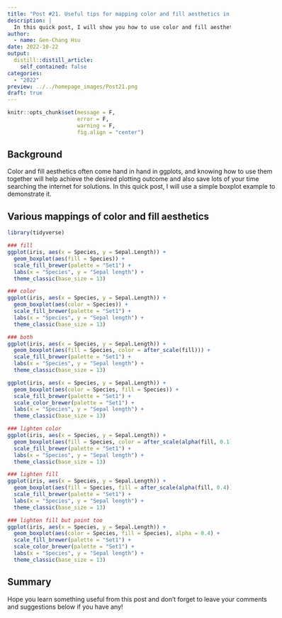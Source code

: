 ```yaml
---
title: "Post #21. Useful tips for mapping color and fill aesthetics in the same geom layer"
description: |
  In this quick post, I will show you how to use color and fill aesthetics together in the same geom layer to achieve the desired outcome!
author:
  - name: Gen-Chang Hsu
date: 2022-10-22
output:
  distill::distill_article:
    self_contained: false
categories:
  - "2022"
preview: ../../homepage_images/Post21.png
draft: true
---
```


<!-- Webpage style -->

<style>
d-article a {
    color: #2780e3 !important;
      border-bottom: none !important;
}

d-article a:hover {
  color: #2780e3 !important;
    border-bottom: 2px solid !important;
}

d-byline {
  margin-left: -10% !important;
}

d-title {
  margin-left: -10%;
}

d-title h1{
  font-size: 45px;
  width: 130%;
}

d-article {
  margin-left: -10%;
}

p {
  width: 120%;
}

d-article h2 {
  width: 120%;
}

d-article h3 {
  width: 120%;
  font-size: 28px;
}

div.article-footer{
  width: 120%;
}

d-article div.sourceCode { 
  width: 120% !important;
}

d-article pre { 
  width: 120% !important;
}

div.l-body {
  width: 120% !important;
}

d-article table thead tr {
  height: 60px !important;
  width: 210px !important;
}

d-article table thead th {
  height: 60px !important;
  font-size: 22px !important;
  width: 210px !important;
}

d-article table tbody tr td {
  font-size: 21px !important;
  height: 60px !important;
  text-align: center !important;
  width: 210px !important;
}

div.l-body img {
    margin-right: 20% !important;
}

</style>


```r
knitr::opts_chunk$set(message = F, 
                      error = F, 
                      warning = F,
                      fig.align = "center")

```

<!-- Start of the article -->

## Background

Color and fill aesthetics often come hand in hand in ggplots, and knowing how to use them together will help achieve the desired plotting outcome and also save lots of your time searching the internet for solutions. In this quick post, I will use a simple boxplot example to demonstrate it.

## Various mappings of color and fill aesthetics




```r
library(tidyverse)

### fill
ggplot(iris, aes(x = Species, y = Sepal.Length)) + 
  geom_boxplot(aes(fill = Species)) +
  scale_fill_brewer(palette = "Set1") + 
  labs(x = "Species", y = "Sepal length") + 
  theme_classic(base_size = 13)

### color
ggplot(iris, aes(x = Species, y = Sepal.Length)) + 
  geom_boxplot(aes(color = Species)) +
  scale_fill_brewer(palette = "Set1") + 
  labs(x = "Species", y = "Sepal length") + 
  theme_classic(base_size = 13)

### both
ggplot(iris, aes(x = Species, y = Sepal.Length)) + 
  geom_boxplot(aes(fill = Species, color = after_scale(fill))) +
  scale_fill_brewer(palette = "Set1") + 
  labs(x = "Species", y = "Sepal length") + 
  theme_classic(base_size = 13)

ggplot(iris, aes(x = Species, y = Sepal.Length)) + 
  geom_boxplot(aes(color = Species, fill = Species)) +
  scale_fill_brewer(palette = "Set1") + 
  scale_color_brewer(palette = "Set1") + 
  labs(x = "Species", y = "Sepal length") + 
  theme_classic(base_size = 13)

### lighten color
ggplot(iris, aes(x = Species, y = Sepal.Length)) + 
  geom_boxplot(aes(fill = Species, color = after_scale(alpha(fill, 0.1)))) +
  scale_fill_brewer(palette = "Set1") + 
  labs(x = "Species", y = "Sepal length") + 
  theme_classic(base_size = 13)

### lighten fill
ggplot(iris, aes(x = Species, y = Sepal.Length)) + 
  geom_boxplot(aes(fill = Species, fill = after_scale(alpha(fill, 0.4)), color = after_scale(fill))) +
  scale_fill_brewer(palette = "Set1") + 
  labs(x = "Species", y = "Sepal length") + 
  theme_classic(base_size = 13)

### lighten fill but point too
ggplot(iris, aes(x = Species, y = Sepal.Length)) + 
  geom_boxplot(aes(color = Species, fill = Species), alpha = 0.4) +
  scale_fill_brewer(palette = "Set1") + 
  scale_color_brewer(palette = "Set1") + 
  labs(x = "Species", y = "Sepal length") + 
  theme_classic(base_size = 13)

```


## Summary



Hope you learn something useful from this post and don't forget to leave your comments and suggestions below if you have any!







